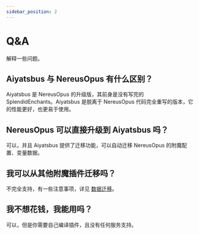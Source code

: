 ```yaml
---
sidebar_position: 2
---
```


# Q&A

解释一些问题。

## Aiyatsbus 与 NereusOpus 有什么区别？

Aiyatsbus 是 NereusOpus 的升级版，其前身是没有写完的 SplendidEnchants。Aiyatsbus 是脱离于 NereusOpus 代码完全重写的版本，它的性能更好，也更易于使用。

## NereusOpus 可以直接升级到 Aiyatsbus 吗？

可以，并且 Aiyatsbus 提供了迁移功能，可以自动迁移 NereusOpus 的附魔配置、变量数据。

## 我可以从其他附魔插件迁移吗？

不完全支持，有一些注意事项，详见 [数据迁移](migrate)。

## 我不想花钱，我能用吗？

可以，但是你需要自己编译插件，且没有任何服务支持。